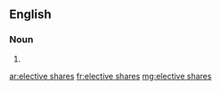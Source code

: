 ==English==

===Noun===
{{head|en|head=[[elective]] [[share]]s}}

# {{plural of|elective share}}

[[ar:elective shares]]
[[fr:elective shares]]
[[mg:elective shares]]